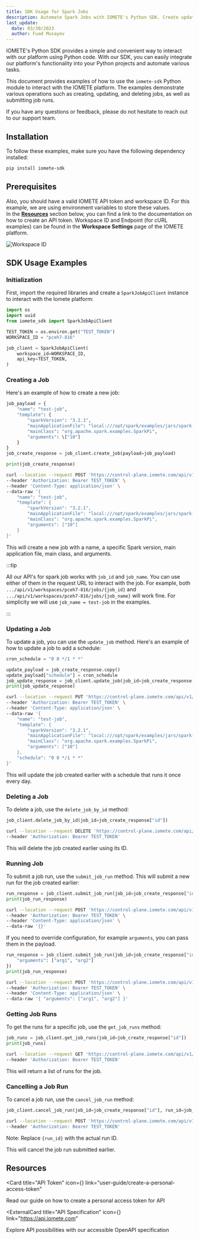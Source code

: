 ```yaml
---
title: SDK Usage for Spark Jobs
description: Automate Spark Jobs with IOMETE's Python SDK. Create update delete and run jobs easily. Get examples and documentation. Install iomete-sdk with pip
last_update:
  date: 03/30/2023
  author: Fuad Musayev
---
```



IOMETE's Python SDK provides a simple and convenient way to interact with our platform using Python code.
With our SDK, you can easily integrate our platform's functionality into your Python projects and automate various tasks.

This document provides examples of how to use the `iomete-sdk` Python module to interact with the IOMETE platform.
The examples demonstrate various operations such as creating, updating, and deleting jobs, as well as submitting job runs.

If you have any questions or feedback, please do not hesitate to reach out to our support team.

## Installation

To follow these examples, make sure you have the following dependency installed:

```bash
pip install iomete-sdk
```

## Prerequisites

Also, you should have a valid IOMETE API token and workspace ID. For this example, we are using environment variables to store these values.  
In the **[Resources](#resources)** section below, you can find a link to the documentation on how to create an API token.
Workspace ID and Endpoint (for cURL examples) can be found in the **Workspace Settings** page of the IOMETE platform.

<Img src="/img/spark-job/workspace-id.png" alt="Workspace ID" />

## SDK Usage Examples

### Initialization

First, import the required libraries and create a `SparkJobApiClient` instance to interact with the Iomete platform:

```python
import os
import uuid
from iomete_sdk import SparkJobApiClient

TEST_TOKEN = os.environ.get("TEST_TOKEN")
WORKSPACE_ID = "pceh7-816"

job_client = SparkJobApiClient(
    workspace_id=WORKSPACE_ID,
    api_key=TEST_TOKEN,
)
```

### Creating a Job

Here's an example of how to create a new job:

<Tabs>
  <TabItem value="python" label="Python" default>

```python
job_payload = {
    "name": "test-job",
    "template": {
        "sparkVersion": "3.2.1",
        "mainApplicationFile": "local:///opt/spark/examples/jars/spark-examples_2.12-3.2.1-iomete.jar",
        "mainClass": "org.apache.spark.examples.SparkPi",
        "arguments": \["10"]
    }
}
job_create_response = job_client.create_job(payload=job_payload)

print(job_create_response)
```

  </TabItem>
  <TabItem value="curl" label="cURL">

```bash
curl --location --request POST 'https://control-plane.iomete.com/api/v1/workspaces/pceh7-816/jobs' \
--header 'Authorization: Bearer TEST_TOKEN' \
--header 'Content-Type: application/json' \
--data-raw '{
    "name": "test-job",
    "template": {
        "sparkVersion": "3.2.1",
        "mainApplicationFile": "local:///opt/spark/examples/jars/spark-examples_2.12-3.2.1-iomete.jar",
        "mainClass": "org.apache.spark.examples.SparkPi",
        "arguments": ["10"]
    }
}'
```

  </TabItem>
</Tabs>

This will create a new job with a name, a specific Spark version, main application file, main class, and arguments.

:::tip

All our API's for spark job works with `job_id` and `job_name`. You can use either of them in the request URL to interact with the job.
For example, both  
`.../api/v1/workspaces/pceh7-816/jobs/{job_id}` and  
`.../api/v1/workspaces/pceh7-816/jobs/{job_name}`
will work fine. For simplicity we will use `job_name = test-job` in the examples.

:::

### Updating a Job

To update a job, you can use the `update_job` method. Here's an example of how to update a job to add a schedule:

<Tabs>
  <TabItem value="python" label="Python" default>

```python
cron_schedule = "0 0 */1 * *"

update_payload = job_create_response.copy()
update_payload["schedule"] = cron_schedule
job_update_response = job_client.update_job(job_id=job_create_response["id"], payload=update_payload)
print(job_update_response)
```

  </TabItem>
  <TabItem value="curl" label="cURL">

```bash
curl --location --request PUT 'https://control-plane.iomete.com/api/v1/workspaces/pceh7-816/jobs/test-job' \
--header 'Authorization: Bearer TEST_TOKEN' \
--header 'Content-Type: application/json' \
--data-raw '{
    "name": "test-job",
    "template": {
        "sparkVersion": "3.2.1",
        "mainApplicationFile": "local:///opt/spark/examples/jars/spark-examples_2.12-3.2.1-iomete.jar",
        "mainClass": "org.apache.spark.examples.SparkPi",
        "arguments": ["10"]
    },
    "schedule": "0 0 */1 * *"
}'
```

  </TabItem>
</Tabs>

This will update the job created earlier with a schedule that runs it once every day.

### Deleting a Job

To delete a job, use the `delete_job_by_id` method:

<Tabs>
  <TabItem value="python" label="Python" default>

```python
job_client.delete_job_by_id(job_id=job_create_response["id"])
```

  </TabItem>
  <TabItem value="curl" label="cURL">

```bash
curl --location --request DELETE 'https://control-plane.iomete.com/api/v1/workspaces/pceh7-816/jobs/test-job' \
--header 'Authorization: Bearer TEST_TOKEN'
```

  </TabItem>
</Tabs>

This will delete the job created earlier using its ID.

### Running Job

To submit a job run, use the `submit_job_run` method. This will submit a new run for the job created earlier:

<Tabs>
  <TabItem value="python" label="Python" default>

```python
run_response = job_client.submit_job_run(job_id=job_create_response["id"], payload={})
print(job_run_response)
```

  </TabItem>
  <TabItem value="curl" label="cURL">

```bash
curl --location --request POST 'https://control-plane.iomete.com/api/v1/workspaces/pceh7-816/jobs/test-job/runs' \
--header 'Authorization: Bearer TEST_TOKEN' \
--header 'Content-Type: application/json' \
--data-raw '{}'
```

  </TabItem>
</Tabs>

If you need to override configuration, for example `arguments`, you can pass them in the payload.

<Tabs>
  <TabItem value="python" label="Python" default>

```python
run_response = job_client.submit_job_run(job_id=job_create_response["id"], payload={
    "arguments": ["arg1", "arg2"]
})
print(job_run_response)
```

  </TabItem>
  <TabItem value="curl" label="cURL">

```bash
curl --location --request POST 'https://control-plane.iomete.com/api/v1/workspaces/pceh7-816/jobs/test-job/runs' \
--header 'Authorization: Bearer TEST_TOKEN' \
--header 'Content-Type: application/json' \
--data-raw '{ "arguments": ["arg1", "arg2"] }'
```

  </TabItem>
</Tabs>

### Getting Job Runs

To get the runs for a specific job, use the `get_job_runs` method:

<Tabs>
  <TabItem value="python" label="Python" default>

```python
job_runs = job_client.get_job_runs(job_id=job_create_response["id"])
print(job_runs)
```

  </TabItem>
  <TabItem value="curl" label="cURL">

```bash
curl --location --request GET 'https://control-plane.iomete.com/api/v1/workspaces/pceh7-816/jobs/test-job/runs' \
--header 'Authorization: Bearer TEST_TOKEN'
```

  </TabItem>
</Tabs>

This will return a list of runs for the job.

### Cancelling a Job Run

To cancel a job run, use the `cancel_job_run` method:

<Tabs>
  <TabItem value="python" label="Python" default>

```python
job_client.cancel_job_run(job_id=job_create_response["id"], run_id=job_run_response["id"])
```

  </TabItem>
  <TabItem value="curl" label="cURL">

```bash
curl --location --request POST 'https://control-plane.iomete.com/api/v1/workspaces/pceh7-816/jobs/test-job/runs/{run_id}/cancel' \
--header 'Authorization: Bearer TEST_TOKEN'
```

Note: Replace `{run_id}` with the actual run ID.

  </TabItem>
</Tabs>

This will cancel the job run submitted earlier.

## Resources

<GridBox>

<Card
  title="API Token"
  icon={<Key />}
  link="user-guide/create-a-personal-access-token"
>
  Read our guide on how to create a personal access token for API
</Card>

<ExternalCard
  title="API Specification"
  icon={<CodeBlock />}
  link="https://api.iomete.com"
>
  Explore API possibilities with our accessible OpenAPI specification
</ExternalCard>

</GridBox>

